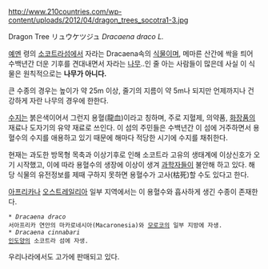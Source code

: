 http://www.210countries.com/wp-content/uploads/2012/04/dragon_trees_socotra1-3.jpg

Dragon Tree
リュウケツジュ
''Dracaena draco L.''

[[예멘]] 령의 [[소코트라섬]]에서 자라는 Dracaena속의 [[식물]]이며, 메마른 산간에 싹을 틔어 수백년간 더운 기후를 견대내면서 자라는 [[나무]]..인 줄 아는 사람들이 많은데 사실 이 식물은 원칙적으로는 '''나무가 아니다.'''

큰 수종의 경우는 높이가 약 25m 이상, 줄기의 지름이 약 5m나 되지만 언제까지나 건강하게 자란 나무의 경우에 한한다.

[[수지]]는 붉은색이어서 그런지 용혈(龍血)이라고 칭하며, 주로 지혈제, 의약품, [[화장품]]의 재료나 도자기의 유약 재료로 쓰인다.
이 섬의 주민들은 수백년간 이 섬에 거주하면서 용혈수의 수지를 애용하고 있기 때문에 해마다 적당한 시기에 수지를 채취한다.

현재는 과도한 방목형 목축과 이상기후로 인해 소코트라 고유의 생태계에 이상신호가 오기 시작했고, 이에 따라 용혈수의 생장에 이상이 생겨 [[과학자]]들이 불안해 하고 있다.
해당 식물의 유전정보를 제때 구하지 못하면 용혈수가 고사(枯死)할 수도 있다고 한다.

[[아프리카]]나 [[오스트레일리아]] 일부 지역에서는 이 용혈수와 흡사하게 생긴 수종이 존재한다.

 * ''Dracaena draco''
 서아프리카 연안의 마카로네시아(Macaronesia)와 [[모로코]]의 일부 지방에 자생.
 * ''Dracaena cinnabari''
 [[인도양]]의 소코트라 섬에 자생.

우리나라에서도 고가에 판매되고 있다.
